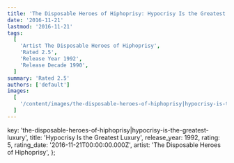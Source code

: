 ```yaml
---
title: 'The Disposable Heroes of Hiphoprisy: Hypocrisy Is the Greatest Luxury (1992)'
date: '2016-11-21'
lastmod: '2016-11-21'
tags:
  [
    'Artist The Disposable Heroes of Hiphoprisy',
    'Rated 2.5',
    'Release Year 1992',
    'Release Decade 1990',
  ]
summary: 'Rated 2.5'
authors: ['default']
images:
  [
    '/content/images/the-disposable-heroes-of-hiphoprisy|hypocrisy-is-the-greatest-luxury.jpg',
  ]
---
```


  key: 'the-disposable-heroes-of-hiphoprisy|hypocrisy-is-the-greatest-luxury',
  title: 'Hypocrisy Is the Greatest Luxury',
  release_year: 1992,
  rating: 5,
  rating_date: '2016-11-21T00:00:00.000Z',
  artist: 'The Disposable Heroes of Hiphoprisy',
};

<MusicRating data={data} />
